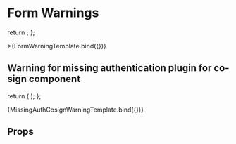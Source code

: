 


<Meta title="Form design/FormWarnings" component={FormWarnings} decorators={[FormDecorator]} />

# Form Warnings

  return <FormWarnings form={form} />;
};

<Canvas>
  <Story
    name="Form Warnings - translations not enabled"
    args={{
      form: {
        translationEnabled: false,
        translations: {en: {}, nl: {}},
        confirmationEmailTemplate: 'This is a confirmation email template.',
      },
      availableFormSteps: [
        {
          uuid: '21f8bb15-f660-4e4c-ae9d-ba80e23161d1',
          index: 0,
          slug: 'cosign-step',
          configuration: {
            display: 'form',
            components: [
              {
                key: 'mainPersonEmail',
                type: 'email',
                label: 'Main person email',
              },
              {
                key: 'coSignerEmail',
                type: 'cosign',
                label: 'Co-signer email',
                authPlugin: 'digid',
              },
              {
                type: 'editgrid',
                key: 'repeatingGroup',
                components: [
                  {
                    key: 'extraCoSignerEmail',
                    type: 'cosign',
                    label: 'Extra co-signer email',
                    authPlugin: 'demo',
                  },
                ],
              },
            ],
          },
          formDefinition:
            'http://test-of.nl/api/v2/form-definitions/d208cd64-2c5b-4a45-9919-7af5de853906',
          name: 'Co-sign step',
          url: 'http://test-of.nl/api/v2/forms/a7882c37-846e-4389-b0f4-c2d7c040093f/steps/21f8bb15-f660-4e4c-ae9d-ba80e23161d1',
          loginRequired: true,
          isReusable: false,
          literals: {
            previousText: {
              resolved: 'Previous page',
              value: '',
            },
            saveText: {
              resolved: 'Save current information',
              value: '',
            },
            nextText: {
              resolved: 'Next',
              value: '',
            },
          },
          translations: {
            nl: {
              previousText: '',
              saveText: '',
              nextText: '',
              name: 'Co-sign step',
            },
            en: {
              previousText: '',
              saveText: '',
              nextText: '',
              name: '',
            },
          },
          componentTranslations: {
            nl: {},
            en: {},
          },
          validationErrors: [],
        },
      ],
      availableComponents: {
        mainPersonEmail: {
          key: 'mainPersonEmail',
          type: 'email',
          label: 'Main person email',
        },
        coSignerEmail: {
          key: 'coSignerEmail',
          type: 'cosign',
          label: 'Co-signer email',
          authPlugin: 'digid',
        },
        repeatingGroup: {
          type: 'editgrid',
          key: 'repeatingGroup',
          components: [
            {
              key: 'extraCoSignerEmail',
              type: 'cosign',
              label: 'Co-signer email',
              authPlugin: 'demo',
            },
          ],
        },
        'repeatingGroup.extraCoSignerEmail': {
          key: 'extraCoSignerEmail',
          type: 'cosign',
          label: 'Co-signer email',
          authPlugin: 'demo',
        },
      },
      availableAuthPlugins: [
        {
          id: 'digid',
          label: 'DigiD',
          providesAuth: ['bsn'],
        },
        {
          id: 'demo',
          label: 'Demo DigiD',
          providesAuth: ['bsn'],
        },
      ],
      selectedAuthPlugins: [],
    }}
  >
    >{FormWarningTemplate.bind({})}
  </Story>
</Canvas>

## Warning for missing authentication plugin for co-sign component

  return (
    <MissingAuthCosignWarning
      cosignComponent={coSignComponent}
      selectedAuthPlugins={selectedAuthPlugins}
    />
  );
};

<Canvas>
  <Story
    name="Warning missing authentication plugin for co-sign component"
    args={{
      coSignComponent: {type: 'cosign', key: 'cosign', authPlugin: 'digid'},
      availableAuthPlugins: [
        {
          id: 'digid',
          label: 'DigiD',
          providesAuth: ['bsn'],
        },
      ],
      selectedAuthPlugins: [],
    }}
  >
    {MissingAuthCosignWarningTemplate.bind({})}
  </Story>
</Canvas>

## Props

<ArgsTable of={MissingAuthCosignWarning} />
